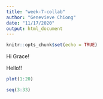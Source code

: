 ```yaml
---
title: "week-7-collab"
author: "Genevieve Chiong"
date: "11/17/2020"
output: html_document
---
```


```r
knitr::opts_chunk$set(echo = TRUE)
```

Hi Grace! 

Hello!! 

```r
plot(1:20)
```

```r
seq(3:33)
```

